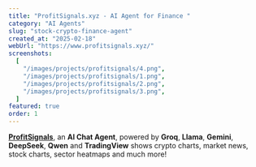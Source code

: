 ```yaml
---
title: "ProfitSignals.xyz - AI Agent for Finance "
category: "AI Agents"
slug: "stock-crypto-finance-agent"
created_at: "2025-02-18"
webUrl: "https://www.profitsignals.xyz/"
screenshots:
  [
    "/images/projects/profitsignals/4.png",
    "/images/projects/profitsignals/1.png",
    "/images/projects/profitsignals/2.png",
    "/images/projects/profitsignals/3.png",
  ]
featured: true
order: 1
---
```


**[ProfitSignals](https://profitsignals.xyz)**, an **AI Chat Agent**, powered by **Groq**, **Llama**, **Gemini**,  **DeepSeek**, **Qwen** and **TradingView** shows crypto charts, market news, stock charts, sector heatmaps and much more!
